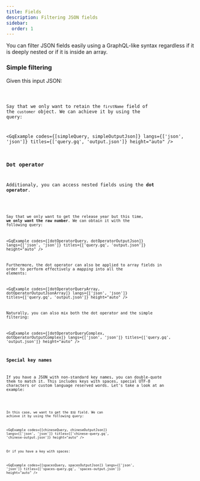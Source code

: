 ```yaml
---
title: Fields
description: Filtering JSON fields
sidebar:
  order: 1
---
```



You can filter JSON fields easily using a GraphQL-like syntax regardless if it is deeply nested or if it is inside an array.

### Simple filtering

Given this input JSON:

<Code code={simpleInputJson} lang="json" title="input.json" />

Say that we only want to retain the `firstName` field of the `customer` object. We can achieve it by using
the query:

<GqExample codes={[simpleQuery, simpleOutputJson]} langs={['json', 'json']} titles={['query.gq', 'output.json']} height="auto" />

### Dot operator

Additionaly, you can access nested fields using the **dot operator**.

<Code code={dotOperatorInputJson} lang="json" title="input.json" />

Say that we only want to get the release year but this time, **we only want the raw number**. We can obtain it with the following query:

<GqExample codes={[dotOperatorQuery, dotOperatorOutputJson]} langs={['json', 'json']} titles={['query.gq', 'output.json']} height="auto" />

Furthermore, the dot operator can also be applied to array fields in order to perform effectively a *mapping* into all the elements:

<GqExample codes={[dotOperatorQueryArray, dotOperatorOutputJsonArray]} langs={['json', 'json']} titles={['query.gq', 'output.json']} height="auto" />

Naturally, you can also mix both the dot operator and the simple filtering:

<GqExample codes={[dotOperatorQueryComplex, dotOperatorOutputComplex]} langs={['json', 'json']} titles={['query.gq', 'output.json']} height="auto" />

### Special key names

If you have a JSON with non-standard key names, you can double-quote them to match it. This includes keys with spaces, special UTF-8 characters 
or custom language reserved words. Let's take a look at an example:

<Code code={specialKeyInputJson} lang="json" title="input.json" />

In this case, we want to get the `年份` field. We can achieve it by using the following query:

<GqExample codes={[chineseQuery, chineseOutputJson]} langs={['json', 'json']} titles={['chinese-query.gq', 'chinese-output.json']} height="auto" />

Or if you have a key with spaces:

<GqExample codes={[spacesQuery, spacesOutputJson]} langs={['json', 'json']} titles={['spaces-query.gq', 'spaces-output.json']} height="auto" />
